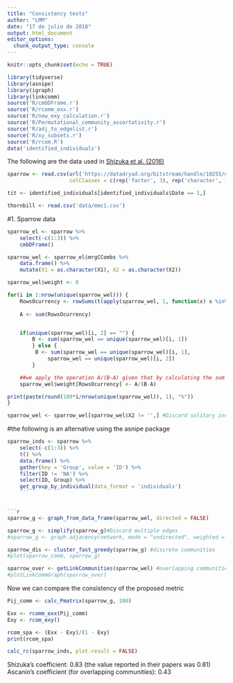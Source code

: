 ```yaml
---
title: "Consistency tests"
author: "LMM"
date: "17 de julio de 2018"
output: html_document
editor_options: 
  chunk_output_type: console
---
```


```r
knitr::opts_chunk$set(echo = TRUE)
```

```r
library(tidyverse)
library(asnipe)
library(igraph)
library(linkcomm)
source('R/cmbDFrame.r')
source('R/rcomm_exx.r')
source('R/new_exy_calculation.r')
source('R/Permutational_community_assortativity.r')
source('R/adj_to_edgelist.r')
source('R/xy_subsets.r')
source('R/rcom.R')
data('identified_individuals')
```

The following are the data used in [Shizuka et al. (2016)](https://www.sciencedirect.com/science/article/pii/S0003347215004480?via%3Dihub)

```r
sparrow <- read.csv(url('https://datadryad.org/bitstream/handle/10255/dryad.63926/Flock_Season3_Dryad.csv'), na.strings = c('NA', ' ', ''),
                    colClasses = c(rep('factor', 3), rep('character', 10)))

tit <- identified_individuals[identified_individuals$Date == 1,]

thornbill <- read.csv('data/mmc1.csv')
```

#1. Sparrow data

```r
sparrow_el <- sparrow %>% 
    select(-c(1:3)) %>%
    cmbDFrame()

sparrow_wel <- sparrow_el$mrgCCombs %>% 
    data.frame() %>%
    mutate(X1 = as.character(X1), X2 = as.character(X2))
```


```r
sparrow_wel$weight <- 0

for(i in 1:nrow(unique(sparrow_wel))) {
    RowsOcurrency <- rowSums(t(apply(sparrow_wel, 1, function(x) x %in%  unique(sparrow_wel)[i, ]))) == 2
    
    A <- sum(RowsOcurrency)


    if(unique(sparrow_wel)[i, 2] == "") {
        B <- sum(sparrow_wel == unique(sparrow_wel)[i, 1])
        } else {
         B <- sum(sparrow_wel == unique(sparrow_wel)[i, 1],
             sparrow_wel == unique(sparrow_wel)[i, 2])   
        }

    ##we apply the operation A/(B-A) given that by calculating the sum of the frecuency of A and B we are adding twice the value of the interaction A*B.
    sparrow_wel$weight[RowsOcurrency] <- A/(B-A)

print(paste(round(100*i/nrow(unique(sparrow_wel)), 1), "%"))
}

sparrow_wel <- sparrow_wel[sparrow_wel$X2 != '',] #Discard solitary individuals
```

#the following is an alternative using the asnipe package

```r
sparrow_inds <- sparrow %>%
    select(-c(1:3)) %>% 
    t() %>% 
    data.frame() %>% 
    gather(key = 'Group', value = 'ID') %>%
    filter(ID != 'NA') %>%
    select(ID, Group) %>% 
    get_group_by_individual(data_format = 'individuals')
    ```


```r
sparrow_g <- graph_from_data_frame(sparrow_wel, directed = FALSE) 

sparrow_g <- simplify(sparrow_g)#Discard multiple edges
#sparrow_g <- graph.adjacency(network, mode = "undirected", weighted = TRUE)

sparrow_dis <- cluster_fast_greedy(sparrow_g) #discrete communities
#plot(sparrow_comm, sparrow_g)

sparrow_over <- getLinkCommunities(sparrow_wel) #overlapping communities
#plotLinkCommGraph(sparrow_over)
```

Now we can compare the consistency of the proposed metric

```r
Pij_comm <- calc_Pmatrix(sparrow_g, 100)

Exx <- rcomm_exx(Pij_comm)
Exy <- rcom_exy()

rcom_spa <- (Exx - Exy)/(1 - Exy)
print(rcom_spa)
```

```r
calc_rc(sparrow_inds, plot.result = FALSE)
```

Shizuka’s coefficient: 0.83 (the value reported in their papers was 0.81)
Ascanio’s coefficient (for overlapping communities): 0.43
